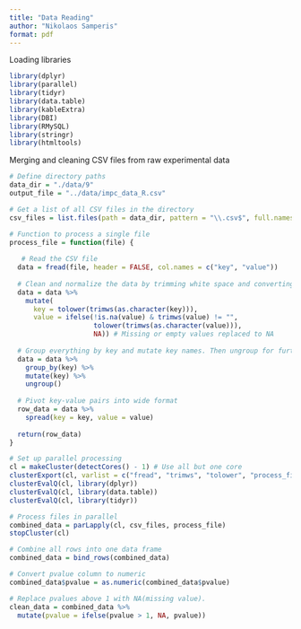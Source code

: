 ```yaml
---
title: "Data Reading"
author: "Nikolaos Samperis"
format: pdf
---
```


Loading libraries
```r
library(dplyr)
library(parallel)
library(tidyr)
library(data.table)
library(kableExtra)
library(DBI)
library(RMySQL)
library(stringr)
library(htmltools)
```

Merging and cleaning CSV files from raw experimental data
```r
# Define directory paths
data_dir = "./data/9" 
output_file = "../data/impc_data_R.csv"

# Get a list of all CSV files in the directory
csv_files = list.files(path = data_dir, pattern = "\\.csv$", full.names = TRUE)

# Function to process a single file
process_file = function(file) {
 
   # Read the CSV file
  data = fread(file, header = FALSE, col.names = c("key", "value"))
  
  # Clean and normalize the data by trimming white space and converting to lowercase
  data = data %>%
    mutate(
      key = tolower(trimws(as.character(key))),
      value = ifelse(!is.na(value) & trimws(value) != "", 
                     tolower(trimws(as.character(value))), 
                     NA)) # Missing or empty values replaced to NA
  
  # Group everything by key and mutate key names. Then ungroup for further processing. 
  data = data %>%
    group_by(key) %>%
    mutate(key) %>% 
    ungroup()
  
  # Pivot key-value pairs into wide format
  row_data = data %>%
    spread(key = key, value = value)
  
  return(row_data)
}

# Set up parallel processing
cl = makeCluster(detectCores() - 1) # Use all but one core
clusterExport(cl, varlist = c("fread", "trimws", "tolower", "process_file", "spread", "mutate", "replace", "bind_rows", "group_by", "row_number"))
clusterEvalQ(cl, library(dplyr))
clusterEvalQ(cl, library(data.table))
clusterEvalQ(cl, library(tidyr))

# Process files in parallel
combined_data = parLapply(cl, csv_files, process_file)
stopCluster(cl)

# Combine all rows into one data frame
combined_data = bind_rows(combined_data)

# Convert pvalue column to numeric
combined_data$pvalue = as.numeric(combined_data$pvalue)

# Replace pvalues above 1 with NA(missing value).
clean_data = combined_data %>%
  mutate(pvalue = ifelse(pvalue > 1, NA, pvalue))
```

